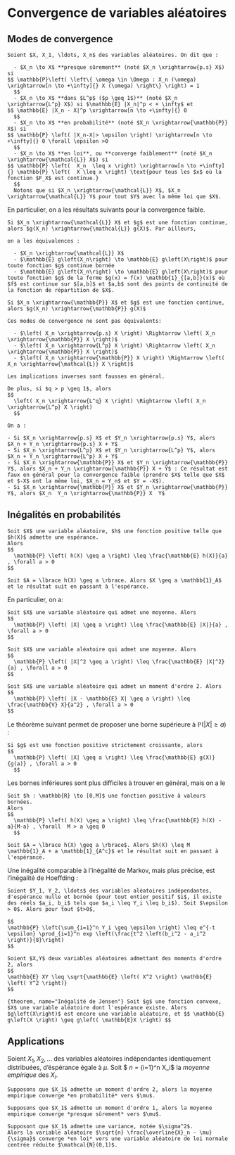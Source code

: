 # Convergence de variables aléatoires

## Modes de convergence

```definition
Soient $X, X_1, \ldots, X_n$ des variables aléatoires. On dit que :
  
  - $X_n \to X$ **presque sûrement** (noté $X_n \xrightarrow{p.s} X$) si 
$$ \mathbb{P}\left( \left\{ \omega \in \Omega : X_n (\omega) \xrightarrow[n \to +\infty]{} X (\omega) \right\} \right) = 1
  $$
  - $X_n \to X$ **dans $L^p$ ($p \geq 1$)** (noté $X_n \xrightarrow{L^p} X$) si $\mathbb{E} |X_n|^p < + \infty$ et 
$$ \mathbb{E} |X_n - X|^p \xrightarrow[n \to +\infty]{} 0
  $$
  - $X_n \to X$ **en probabilité** (noté $X_n \xrightarrow{\mathbb{P}} X$) si 
$$ \mathbb{P} \left( |X_n-X|> \epsilon \right) \xrightarrow[n \to +\infty]{} 0 \forall \epsilon >0
  $$
  - $X_n \to X$ **en loi**, ou **converge faiblement** (noté $X_n \xrightarrow{\mathcal{L}} X$) si 
$$ \mathbb{P} \left(  X_n  \leq x \right) \xrightarrow[n \to +\infty]{} \mathbb{P} \left(  X \leq x \right) \text{pour tous les $x$ où la fonction $F_X$ est continue.}
  $$
  Notons que si $X_n \xrightarrow{\mathcal{L}} X$, $X_n \xrightarrow{\mathcal{L}} Y$ pour tout $Y$ avec la même loi que $X$.
```
En particulier, on a les résultats suivants pour la convergence faible.

```theorem
Si $X_n \xrightarrow{\mathcal{L}} X$ et $g$ est une fonction continue, alors $g(X_n) \xrightarrow{\mathcal{L}} g(X)$. Par ailleurs, 

on a les équivalences :
  
  - $X_n \xrightarrow{\mathcal{L}} X$
  - $\mathbb{E} g\left(X_n\right) \to \mathbb{E} g\left(X\right)$ pour toute fonction $g$ continue bornée
  - $\mathbb{E} g\left(X_n\right) \to \mathbb{E} g\left(X\right)$ pour toute fonction $g$ de la forme $g(x) = f(x) \mathbb{1}_{[a,b]}(x)$ où $f$ est continue sur $[a,b]$ et $a,b$ sont des points de continuité de la fonction de répartition de $X$.
```

```theorem
Si $X_n \xrightarrow{\mathbb{P}} X$ et $g$ est une fonction continue, alors $g(X_n) \xrightarrow{\mathbb{P}} g(X)$
```

```theorem
Ces modes de convergence ne sont pas équivalents:
  
  - $\left( X_n \xrightarrow{p.s} X \right) \Rightarrow \left( X_n \xrightarrow{\mathbb{P}} X \right)$
  - $\left( X_n \xrightarrow{L^p} X \right) \Rightarrow \left( X_n \xrightarrow{\mathbb{P}} X \right)$
  - $\left( X_n \xrightarrow{\mathbb{P}} X \right) \Rightarrow \left( X_n \xrightarrow{\mathcal{L}} X \right)$

Les implications inverses sont fausses en général.

De plus, si $q > p \geq 1$, alors
$$
  \left( X_n \xrightarrow{L^q} X \right) \Rightarrow \left( X_n \xrightarrow{L^p} X \right)
  $$
```

```theorem
On a :
  
- Si $X_n \xrightarrow{p.s} X$ et $Y_n \xrightarrow{p.s} Y$, alors $X_n + Y_n \xrightarrow{p.s} X + Y$
- Si $X_n \xrightarrow{L^p} X$ et $Y_n \xrightarrow{L^p} Y$, alors $X_n + Y_n \xrightarrow{L^p} X + Y$
- Si $X_n \xrightarrow{\mathbb{P}} X$ et $Y_n \xrightarrow{\mathbb{P}} Y$, alors $X_n + Y_n \xrightarrow{\mathbb{P}} X + Y$ : Ce résultat est faux en général pour la convergence faible (prendre $X$ telle que $X$ et $-X$ ont la même loi, $X_n = Y_n$ et $Y = -X$).
- Si $X_n \xrightarrow{\mathbb{P}} X$ et $Y_n \xrightarrow{\mathbb{P}} Y$, alors $X_n  Y_n \xrightarrow{\mathbb{P}} X  Y$  

```

## Inégalités en probabilités

```theorem
Soit $X$ une variable aléatoire, $h$ une fonction positive telle que $h(X)$ admette une espérance.
Alors
$$
  \mathbb{P} \left( h(X) \geq a \right) \leq \frac{\mathbb{E} h(X)}{a} , \forall a > 0
$$  
```

```proof
Soit $A = \lbrace h(X) \geq a \rbrace. Alors $X \geq a \mathbb{1}_A$ et le résultat suit en passant à l'espérance.
```

En particulier, on a:

``` theorem
Soit $X$ une variable aléatoire qui admet une moyenne. Alors 
$$
  \mathbb{P} \left( |X| \geq a \right) \leq \frac{\mathbb{E} |X|}{a} , \forall a > 0
$$  
```

``` theorem
Soit $X$ une variable aléatoire qui admet une moyenne. Alors 
$$
  \mathbb{P} \left( |X|^2 \geq a \right) \leq \frac{\mathbb{E} |X|^2}{a} , \forall a > 0
$$  
```

```theorem
Soit $X$ une variable aléatoire qui admet un moment d'ordre 2. Alors
$$
  \mathbb{P} \left( |X - \mathbb{E} X| \geq a \right) \leq \frac{\mathbb{V} X}{a^2} , \forall a > 0
$$  
```

Le théorème suivant permet de proposer une borne supérieure à $\mathbb{P} \left( |X| \geq a \right)$ : 
```theorem
Si $g$ est une fonction positive strictement croissante, alors
$$
  \mathbb{P} \left( |X| \geq a \right) \leq \frac{\mathbb{E} g(X)}{g(a)} , \forall a > 0
  $$
```

Les bornes inférieures sont plus difficiles à trouver en général, mais on a le

```theorem
Soit $h : \mathbb{R} \to [0,M]$ une fonction positive à valeurs bornées.
Alors
$$
  \mathbb{P} \left( h(X) \geq a \right) \leq \frac{\mathbb{E} h(X) - a}{M-a} , \forall  M > a \geq 0
  $$
```
```proof
Soit $A = \lbrace h(X) \geq a \rbrace$. Alors $h(X) \leq M \mathbb{1}_A + a \mathbb{1}_{A^c}$ et le résultat suit en passant à l'espérance.
```

Une inégalité comparable à l'inégalité de Markov, mais plus précise, est l'inégalité de Hoeffding :

```theorem
Soient $Y_1, Y_2, \ldots$ des variables aléatoires indépendantes, d'espérance nulle et bornée (pour tout entier positif $i$, il existe des réels $a_i, b_i$ tels que $a_i \leq Y_i \leq b_i$). Soit $\epsilon > 0$. Alors pour tout $t>0$,

$$
\mathbb{P} \left(\sum_{i=1}^n Y_i \geq \epsilon \right) \leq e^{-t \epsilon} \prod_{i=1}^n exp \left(\frac{t^2 \left(b_i^2 - a_i^2 \right)}{8}\right)
$$
```

```theorem
Soient $X,Y$ deux variables aléatoires admettant des moments d'ordre 2, alors
$$
\mathbb{E} XY \leq \sqrt{\mathbb{E} \left( X^2 \right) \mathbb{E} \left( Y^2 \right)}
$$
```

```{theorem, name="Inégalité de Jensen"} Soit $g$ une fonction convexe, $X$ une variable aléatoire dont l'espérance existe.
Alors $g\left(X\right)$ est encore une variable aléatoire, et
$$
\mathbb{E} g\left(X \right) \geq g\left( \mathbb{E}X \right)
$$
```

## Applications

Soient $X_1,X_2,\ldots$ des variables aléatoires indépendantes identiquement distribuées, d'éspérance égale à $\mu$.
Soit $ \overline{X}_n = \frac{1}{n} \sum_{i=1}^n X_i$ la *moyenne empirique* des $X_i$.

```theorem
Supposons que $X_1$ admette un moment d'ordre 2, alors la moyenne empirique converge *en probabilité* vers $\mu$.
```

```theorem
Supposons que $X_1$ admette un moment d'ordre 1, alors la moyenne empirique converge *presque sûrement* vers $\mu$.
```

```theorem
Supposont que $X_1$ admette une variance, notée $\sigma^2$.
Alors la variable aléatoire $\sqrt{n} \frac{\overline{X}_n - \mu}{\sigma}$ converge *en loi* vers une variable aléatoire de loi normale centrée réduite $\mathcal{N}(0,1)$.
```
